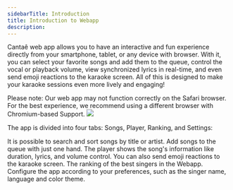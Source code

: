 ```yaml
---
sidebarTitle: Introduction
title: Introduction to Webapp
description:
---
```


Cantaê web app allows you to have an interactive and fun experience directly from your smartphone, tablet, or any device with browser. With it, you can select your favorite songs and add them to the queue, control the vocal or playback volume, view synchronized lyrics in real-time, and even send emoji reactions to the karaoke screen. All of this is designed to make your karaoke sessions even more lively and engaging!

<Warning>
Please note: Our web app may not function correctly on the Safari browser. For the best experience, we recommend using a different browser with Chromium-based Support.
</Warning>

<Frame>
  <img className="border border-black/5 rounded-md dark:border-white/5" src="/assets/images/webapp.png" />
</Frame>

The app is divided into four tabs: Songs, Player, Ranking, and Settings:

<Steps>
  <Step iconType="light" icon="music" title="Songs">
    It is possible to search and sort songs by title or artist. Add songs to the queue with just one hand.
  </Step>
  <Step iconType="light" icon="play" title="Player">
    The player shows the song's information like duration, lyrics, and volume control. You can also send emoji reactions to the karaoke screen.
  </Step>
  <Step iconType="light" icon="ranking-star" title="Ranking">
    The ranking of the best singers in the Webapp.
  </Step>
  <Step iconType="light" icon="gear" title="Settings">
    Configure the app according to your preferences, such as the singer name, language and color theme.
  </Step>
</Steps>
